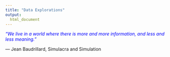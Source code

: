 ```yaml
---
title: "Data Explorations"
output:
  html_document
---
```


<i style="color: blue"> “We live in a world where there is more and more information, and less and less meaning.”</i> 

― Jean Baudrillard, Simulacra and Simulation